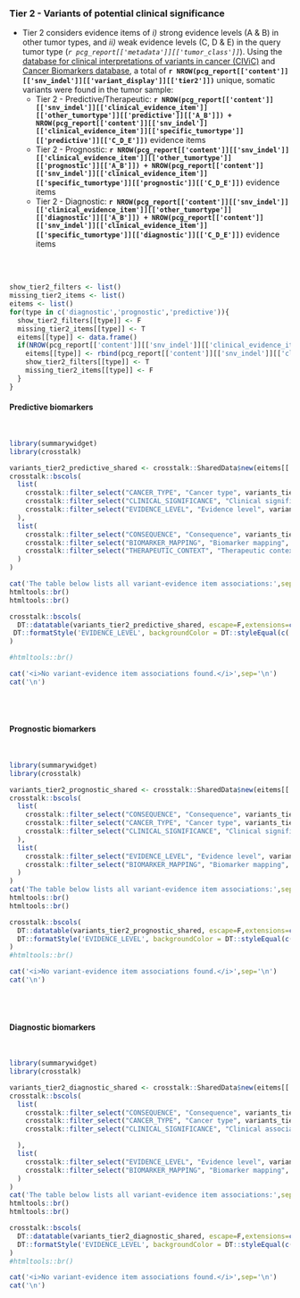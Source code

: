 
### Tier 2 - Variants of potential clinical significance {.tabset}

- Tier 2 considers evidence items of _i)_ strong evidence levels (A & B) in other tumor types, and _ii)_ weak evidence levels (C, D & E) in the query tumor type (_`r pcg_report[['metadata']][['tumor_class']]`_). Using the [database for clinical interpretations of variants in cancer (CIViC) ](https://civic.genome.wustl.edu/#/home) and [Cancer Biomarkers database](https://www.cancergenomeinterpreter.org/biomarkers), a total of __`r NROW(pcg_report[['content']][['snv_indel']][['variant_display']][['tier2']])`__ unique, somatic variants were found in the tumor sample:
    * Tier 2 - Predictive/Therapeutic: __`r NROW(pcg_report[['content']][['snv_indel']][['clinical_evidence_item']][['other_tumortype']][['predictive']][['A_B']]) + NROW(pcg_report[['content']][['snv_indel']][['clinical_evidence_item']][['specific_tumortype']][['predictive']][['C_D_E']])`__ evidence items
    * Tier 2 - Prognostic: __`r NROW(pcg_report[['content']][['snv_indel']][['clinical_evidence_item']][['other_tumortype']][['prognostic']][['A_B']]) + NROW(pcg_report[['content']][['snv_indel']][['clinical_evidence_item']][['specific_tumortype']][['prognostic']][['C_D_E']])`__ evidence items
    * Tier 2 - Diagnostic: __`r NROW(pcg_report[['content']][['snv_indel']][['clinical_evidence_item']][['other_tumortype']][['diagnostic']][['A_B']]) + NROW(pcg_report[['content']][['snv_indel']][['clinical_evidence_item']][['specific_tumortype']][['diagnostic']][['C_D_E']])`__ evidence items

<br><br>


```r

show_tier2_filters <- list()
missing_tier2_items <- list()
eitems <- list()
for(type in c('diagnostic','prognostic','predictive')){
  show_tier2_filters[[type]] <- F
  missing_tier2_items[[type]] <- T
  eitems[[type]] <- data.frame()
  if(NROW(pcg_report[['content']][['snv_indel']][['clinical_evidence_item']][['other_tumortype']][[type]][['A_B']]) > 0 | NROW(pcg_report[['content']][['snv_indel']][['clinical_evidence_item']][['specific_tumortype']][[type]][['C_D_E']]) > 0){
    eitems[[type]] <- rbind(pcg_report[['content']][['snv_indel']][['clinical_evidence_item']][['other_tumortype']][[type]][['A_B']], pcg_report[['content']][['snv_indel']][['clinical_evidence_item']][['specific_tumortype']][[type]][['C_D_E']])
    show_tier2_filters[[type]] <- T
    missing_tier2_items[[type]] <- F
  }
}

```


#### Predictive biomarkers

<br>

```r
library(summarywidget)
library(crosstalk)

variants_tier2_predictive_shared <- crosstalk::SharedData$new(eitems[['predictive']])
crosstalk::bscols(
  list(
    crosstalk::filter_select("CANCER_TYPE", "Cancer type", variants_tier2_predictive_shared, ~CANCER_TYPE),
    crosstalk::filter_select("CLINICAL_SIGNIFICANCE", "Clinical significance", variants_tier2_predictive_shared, ~CLINICAL_SIGNIFICANCE),
    crosstalk::filter_select("EVIDENCE_LEVEL", "Evidence level", variants_tier2_predictive_shared, ~EVIDENCE_LEVEL)
  ),
  list(
    crosstalk::filter_select("CONSEQUENCE", "Consequence", variants_tier2_predictive_shared, ~CONSEQUENCE),
    crosstalk::filter_select("BIOMARKER_MAPPING", "Biomarker mapping", variants_tier2_predictive_shared, ~BIOMARKER_MAPPING),
    crosstalk::filter_select("THERAPEUTIC_CONTEXT", "Therapeutic context", variants_tier2_predictive_shared, ~THERAPEUTIC_CONTEXT)
  )
)

cat('The table below lists all variant-evidence item associations:',sep='\n')
htmltools::br()
htmltools::br()

crosstalk::bscols(
  DT::datatable(variants_tier2_predictive_shared, escape=F,extensions=c("Buttons","Responsive"), width = "100%",options=list(buttons = c('csv','excel'),dom = 'Bfrtip')) %>%
 DT::formatStyle('EVIDENCE_LEVEL', backgroundColor = DT::styleEqual(c('A: Validated','A: FDA/NCCN/ELN guidelines','B: Clinical evidence','B1: Clinical evidence: late trials','B2: Clinical evidence: early trials','C: Case study','D: Preclinical evidence','E: Indirect evidence'), c("#009E73","#009E73","#56B4E9", "#56B4E9","#56B4E9","#0072B2","#E69F00", "#F0E442")))
)

#htmltools::br()

```

```r
cat('<i>No variant-evidence item associations found.</i>',sep='\n')
cat('\n')
```

<br><br>

#### Prognostic biomarkers

<br>

```r

library(summarywidget)
library(crosstalk)

variants_tier2_prognostic_shared <- crosstalk::SharedData$new(eitems[['prognostic']])
crosstalk::bscols(
  list(
    crosstalk::filter_select("CONSEQUENCE", "Consequence", variants_tier2_prognostic_shared, ~CONSEQUENCE),
    crosstalk::filter_select("CANCER_TYPE", "Cancer type", variants_tier2_prognostic_shared, ~CANCER_TYPE),
    crosstalk::filter_select("CLINICAL_SIGNIFICANCE", "Clinical significance", variants_tier2_prognostic_shared, ~CLINICAL_SIGNIFICANCE)
  ),
  list(
    crosstalk::filter_select("EVIDENCE_LEVEL", "Evidence level", variants_tier2_prognostic_shared, ~EVIDENCE_LEVEL),
    crosstalk::filter_select("BIOMARKER_MAPPING", "Biomarker mapping", variants_tier2_prognostic_shared, ~BIOMARKER_MAPPING)
  )
)
cat('The table below lists all variant-evidence item associations:',sep='\n')
htmltools::br()
htmltools::br()

crosstalk::bscols(
  DT::datatable(variants_tier2_prognostic_shared, escape=F,extensions=c("Buttons","Responsive"), width = "100%",options=list(buttons = c('csv','excel'),dom = 'Bfrtip')) %>%
  DT::formatStyle('EVIDENCE_LEVEL', backgroundColor = DT::styleEqual(c('A: Validated','A: FDA/NCCN/ELN guidelines','B: Clinical evidence','B1: Clinical evidence: late trials','B2: Clinical evidence: early trials','C: Case study','D: Preclinical evidence','E: Indirect evidence'), c("#009E73","#009E73","#56B4E9", "#56B4E9","#56B4E9","#0072B2","#E69F00", "#F0E442")))
)
#htmltools::br()

```

```r
cat('<i>No variant-evidence item associations found.</i>',sep='\n')
cat('\n')
```

<br><br>

#### Diagnostic biomarkers

<br>

```r

library(summarywidget)
library(crosstalk)

variants_tier2_diagnostic_shared <- crosstalk::SharedData$new(eitems[['diagnostic']])
crosstalk::bscols(
  list(
    crosstalk::filter_select("CONSEQUENCE", "Consequence", variants_tier2_diagnostic_shared, ~CONSEQUENCE),
    crosstalk::filter_select("CANCER_TYPE", "Cancer type", variants_tier2_diagnostic_shared, ~CANCER_TYPE),
    crosstalk::filter_select("CLINICAL_SIGNIFICANCE", "Clinical association", variants_tier2_diagnostic_shared, ~CLINICAL_SIGNIFICANCE)

  ),
  list(
    crosstalk::filter_select("EVIDENCE_LEVEL", "Evidence level", variants_tier2_diagnostic_shared, ~EVIDENCE_LEVEL),
    crosstalk::filter_select("BIOMARKER_MAPPING", "Biomarker mapping", variants_tier2_diagnostic_shared, ~BIOMARKER_MAPPING)
  )
)
cat('The table below lists all variant-evidence item associations:',sep='\n')
htmltools::br()
htmltools::br()

crosstalk::bscols(
  DT::datatable(variants_tier2_diagnostic_shared, escape=F,extensions=c("Buttons","Responsive"), width = "100%",options=list(buttons = c('csv','excel'),dom = 'Bfrtip')) %>%
  DT::formatStyle('EVIDENCE_LEVEL', backgroundColor = DT::styleEqual(c('A: Validated','A: FDA/NCCN/ELN guidelines','B: Clinical evidence','B1: Clinical evidence: late trials','B2: Clinical evidence: early trials','C: Case study','D: Preclinical evidence','E: Indirect evidence'), c("#009E73","#009E73","#56B4E9", "#56B4E9","#56B4E9","#0072B2","#E69F00", "#F0E442")))
)
#htmltools::br()

```

```r
cat('<i>No variant-evidence item associations found.</i>',sep='\n')
cat('\n')
```

<br><br>


